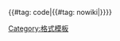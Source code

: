 <onlyinclude>{{#tag: code|{{#tag: nowiki|{{{1}}}}}}}</onlyinclude><noinclude>
[[Category:格式模板]]
</noinclude>